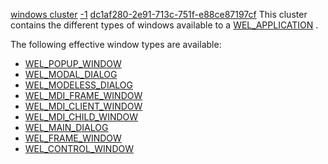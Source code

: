 [[Property:title|windows cluster]]
[[Property:weight|-1]]
[[Property:uuid|dc1af280-2e91-713c-751f-e88ce87197cf]]
This cluster contains the different types of windows available to a [[ref:/libraries/wel/reference/wel_application_chart|WEL_APPLICATION]] . 

The following effective window types are available:
*  [[ref:/libraries/wel/reference/wel_popup_window_chart|WEL_POPUP_WINDOW]]  
*  [[ref:/libraries/wel/reference/wel_modal_dialog_chart|WEL_MODAL_DIALOG]]  
*  [[ref:/libraries/wel/reference/wel_modeless_dialog_chart|WEL_MODELESS_DIALOG]]  
*  [[ref:/libraries/wel/reference/wel_mdi_frame_window_chart|WEL_MDI_FRAME_WINDOW]]  
*  [[ref:/libraries/wel/reference/wel_mdi_client_window_chart|WEL_MDI_CLIENT_WINDOW]]  
*  [[ref:/libraries/wel/reference/wel_mdi_child_window_chart|WEL_MDI_CHILD_WINDOW]]  
*  [[ref:/libraries/wel/reference/wel_main_dialog_chart|WEL_MAIN_DIALOG]]  
*  [[ref:/libraries/wel/reference/wel_frame_window_chart|WEL_FRAME_WINDOW]]  
*  [[ref:/libraries/wel/reference/wel_control_window_chart|WEL_CONTROL_WINDOW]]  

{{note|A WEL application must contain at least one window. See the [[WEL Tutorial]]  for details of how to set up your first window within a [[ref:/libraries/wel/reference/wel_application_chart|WEL_APPLICATION]] . }}



